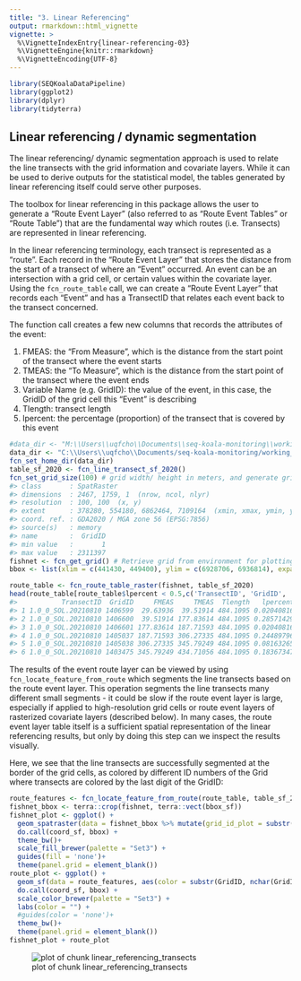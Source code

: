 ```yaml
---
title: "3. Linear Referencing"
output: rmarkdown::html_vignette
vignette: >
  %\VignetteIndexEntry{linear-referencing-03}
  %\VignetteEngine{knitr::rmarkdown}
  %\VignetteEncoding{UTF-8}
---
```





```r
library(SEQKoalaDataPipeline)
library(ggplot2)
library(dplyr)
library(tidyterra)
```


## Linear referencing / dynamic segmentation

The linear referencing/ dynamic segmentation approach is used to relate
the line transects with the grid information and covariate layers. While
it can be used to derive outputs for the statistical model, the tables
generated by linear referencing itself could serve other purposes.

The toolbox for linear referencing in this package allows the user to
generate a "Route Event Layer" (also referred to as "Route Event Tables"
or "Route Table") that are the fundamental way which routes (i.e.
Transects) are represented in linear referencing.

In the linear referencing terminology, each transect is represented as a
"route". Each record in the "Route Event Layer" that stores the distance
from the start of a transect of where an "Event" occurred. An event can
be an intersection with a grid cell, or certain values within the
covariate layer. Using the `fcn_route_table` call, we can create a
"Route Event Layer" that records each "Event" and has a TransectID that
relates each event back to the transect concerned.

The function call creates a few new columns that records the attributes
of the event:

1.  FMEAS: the "From Measure", which is the distance from the start
    point of the transect where the event starts
2.  TMEAS: the "To Measure", which is the distance from the start point
    of the transect where the event ends
3.  Variable Name (e.g. GridID): the value of the event, in this case,
    the GridID of the grid cell this "Event" is describing
4.  Tlength: transect length
5.  lpercent: the percentage (proportion) of the transect that is
    covered by this event


```r
#data_dir <- "M:\\Users\\uqfcho\\Documents\\seq-koala-monitoring\\working_data"
data_dir <- "C:\\Users\\uqfcho\\Documents/seq-koala-monitoring/working_data"
fcn_set_home_dir(data_dir)
table_sf_2020 <- fcn_line_transect_sf_2020()
fcn_set_grid_size(100) # grid width/ height in meters, and generate grid in local environment
#> class       : SpatRaster 
#> dimensions  : 2467, 1759, 1  (nrow, ncol, nlyr)
#> resolution  : 100, 100  (x, y)
#> extent      : 378280, 554180, 6862464, 7109164  (xmin, xmax, ymin, ymax)
#> coord. ref. : GDA2020 / MGA zone 56 (EPSG:7856) 
#> source(s)   : memory
#> name        :  GridID 
#> min value   :       1 
#> max value   : 2311397
fishnet <- fcn_get_grid() # Retrieve grid from environment for plotting
bbox <- list(xlim = c(441430, 449400), ylim = c(6928706, 6936814), expand = F)
```


```r
route_table <- fcn_route_table_raster(fishnet, table_sf_2020)
head(route_table[route_table$lpercent < 0.5,c('TransectID', 'GridID', 'FMEAS', 'TMEAS', "Tlength", "lpercent")])
#>           TransectID  GridID     FMEAS     TMEAS  Tlength   lpercent
#> 1 1.0_0_SOL.20210810 1406599  29.63936  39.51914 484.1095 0.02040816
#> 2 1.0_0_SOL.20210810 1406600  39.51914 177.83614 484.1095 0.28571429
#> 3 1.0_0_SOL.20210810 1406601 177.83614 187.71593 484.1095 0.02040816
#> 4 1.0_0_SOL.20210810 1405037 187.71593 306.27335 484.1095 0.24489796
#> 5 1.0_0_SOL.20210810 1405038 306.27335 345.79249 484.1095 0.08163265
#> 6 1.0_0_SOL.20210810 1403475 345.79249 434.71056 484.1095 0.18367347
```

The results of the event route layer can be viewed by using
`fcn_locate_feature_from_route` which segments the line transects based
on the route event layer. This operation segments the line transects
many different small segments - it could be slow if the route event
layer is large, especially if applied to high-resolution grid cells or
route event layers of rasterized covariate layers (described below). In
many cases, the route event layer table itself is a sufficient spatial
representation of the linear referencing results, but only by doing this
step can we inspect the results visually.

Here, we see that the line transects are successfully segmented at the
border of the grid cells, as colored by different ID numbers of the Grid
where transects are colored by the last digit of the GridID:


```r
route_features <- fcn_locate_feature_from_route(route_table, table_sf_2020)
fishnet_bbox <- terra::crop(fishnet, terra::vect(bbox_sf))
fishnet_plot <- ggplot() +
  geom_spatraster(data = fishnet_bbox %>% mutate(grid_id_plot = substr(GridID, nchar(GridID), nchar(GridID))), aes(fill = grid_id_plot)) +
  do.call(coord_sf, bbox) +
  theme_bw()+
  scale_fill_brewer(palette = "Set3") +
  guides(fill = 'none')+
  theme(panel.grid = element_blank())
route_plot <- ggplot() +
  geom_sf(data = route_features, aes(color = substr(GridID, nchar(GridID), nchar(GridID)))) +
  do.call(coord_sf, bbox) +
  scale_color_brewer(palette = "Set3") +
  labs(color = "") +
  #guides(color = 'none')+
  theme_bw()+
  theme(panel.grid = element_blank())
fishnet_plot + route_plot
```

![plot of chunk linear_referencing_transects](fig-linear_referencing_transects-1.png)
